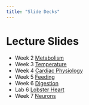 ```yaml
---
title: "Slide Decks"
---
```


# Lecture Slides

-   Week 2 [Metabolism](powerpoints/2.Metabolism.pdf)
-   Week 3 [Temperature](powerpoints/3.Temperature.pdf)
-   Week 4 [Cardiac Physiology](powerpoints/4.CardiacCycle.pdf)
-   Week 5 [Feeding](powerpoints/5.Feeding.pdf)
-   Week 6 [Digestion](powerpoints/5b.DigestiveSystems.pdf)
-   Lab  6 [Lobster Heart](powerpoints/Lab6.HeartControlLobster.pdf)
-   Week 7 [Neurons](powerpoints/7.Neuronsrecording.pdf)